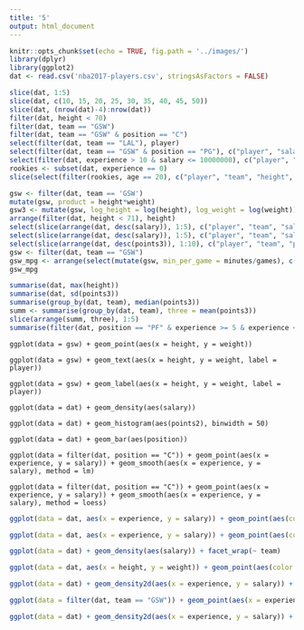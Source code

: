 ```yaml
---
title: '5'
output: html_document
---
```


```r
knitr::opts_chunk$set(echo = TRUE, fig.path = '../images/')
library(dplyr)
library(ggplot2)
dat <- read.csv('nba2017-players.csv', stringsAsFactors = FALSE)
```

```r
slice(dat, 1:5)
slice(dat, c(10, 15, 20, 25, 30, 35, 40, 45, 50))
slice(dat, (nrow(dat)-4):nrow(dat))
filter(dat, height < 70)
filter(dat, team == "GSW")
filter(dat, team == "GSW" & position == "C")
select(filter(dat, team == "LAL"), player)
select(filter(dat, team == "GSW" & position == "PG"), c("player", "salary"))
select(filter(dat, experience > 10 & salary <= 10000000), c("player", "age", "team"))
rookies <- subset(dat, experience == 0)
slice(select(filter(rookies, age == 20), c("player", "team", "height", "weight")), 1:5)
```


```r
gsw <- filter(dat, team == 'GSW')
mutate(gsw, product = height*weight)
gsw3 <- mutate(gsw, log_height = log(height), log_weight = log(weight))
arrange(filter(dat, height < 71), height)
select(slice(arrange(dat, desc(salary)), 1:5), c("player", "team", "salary"))
select(slice(arrange(dat, desc(salary)), 1:5), c("player", "team", "salary"))
select(slice(arrange(dat, desc(points3)), 1:10), c("player", "team", "points3"))
gsw <- filter(dat, team == "GSW")
gsw_mpg <- arrange(select(mutate(gsw, min_per_game = minutes/games), c("player", "experience", "min_per_game")), desc(min_per_game))
gsw_mpg
```
```r
summarise(dat, max(height))
summarise(dat, sd(points3))
summarise(group_by(dat, team), median(points3))
summ <- summarise(group_by(dat, team), three = mean(points3))
slice(arrange(summ, three), 1:5)
summarise(filter(dat, position == "PF" & experience >= 5 & experience <= 10), mean(age), sd(age))
```

```scatterplot
ggplot(data = gsw) + geom_point(aes(x = height, y = weight))
```
```scatterplot
ggplot(data = gsw) + geom_text(aes(x = height, y = weight, label = player))
```
```scatterplot
ggplot(data = gsw) + geom_label(aes(x = height, y = weight, label = player))
```
```density
ggplot(data = dat) + geom_density(aes(salary))
```
```histogram
ggplot(data = dat) + geom_histogram(aes(points2), binwidth = 50)
```
```bar
ggplot(data = dat) + geom_bar(aes(position))
```
```experience
ggplot(data = filter(dat, position == "C")) + geom_point(aes(x = experience, y = salary)) + geom_smooth(aes(x = experience, y = salary), method = lm)
```
```experience
ggplot(data = filter(dat, position == "C")) + geom_point(aes(x = experience, y = salary)) + geom_smooth(aes(x = experience, y = salary), method = loess)
```

```r
ggplot(data = dat, aes(x = experience, y = salary)) + geom_point(aes(color = position)) + facet_grid(position ~ .)
```
```r
ggplot(data = dat, aes(x = experience, y = salary)) + geom_point(aes(color = team)) + facet_grid(team ~ .)
```
```r
ggplot(data = dat) + geom_density(aes(salary)) + facet_wrap(~ team)
```
```r
ggplot(data = dat, aes(x = height, y = weight)) + geom_point(aes(color = position)) + facet_grid(position ~ .)
```
```r
ggplot(data = dat) + geom_density2d(aes(x = experience, y = salary)) + facet_wrap(~ position)
```
```r
ggplot(data = filter(dat, team == "GSW")) + geom_point(aes(x = experience, y = salary)) + theme_bw()
```
```r
ggplot(data = dat) + geom_density2d(aes(x = experience, y = salary)) + facet_wrap(~ position) + theme_minimal()
```